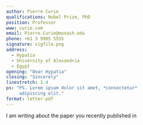 ```yaml
---
author: Pierre Curie
qualifications: Nobel Prize, PhD
position: Professor
www: curie.com
email: Pierre.Curie@monash.edu
phone: +61 3 9905 5555
signature: sigfile.png
address:
  - Hypatia
  - University of Alexandria
  - Egypt
opening: "Dear Hypatia"
closing: "Sincerely"
linestretch: 1.4
ps: "PS. Lorem ipsum dolor sit amet, *consectetur*
     adipiscing elit."
format: letter-pdf
---
```


I am writing about the paper you recently published in \dots

